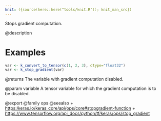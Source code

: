 ```yaml
---
knit: ({source(here::here("tools/knit.R")); knit_man_src})
---
```

Stops gradient computation.

@description

# Examples
```r
var <- k_convert_to_tensor(c(1, 2, 3), dtype="float32")
var <- k_stop_gradient(var)
```

@returns
The variable with gradient computation disabled.

@param variable
A tensor variable for which the gradient
computation is to be disabled.

@export
@family ops
@seealso
+ <https:/keras.io/keras_core/api/ops/core#stopgradient-function>
+ <https://www.tensorflow.org/api_docs/python/tf/keras/ops/stop_gradient>

